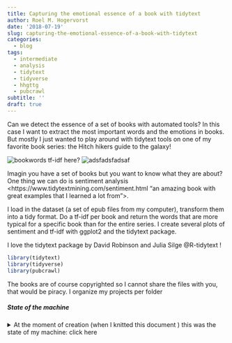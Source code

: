 ```yaml
---
title: Capturing the emotional essence of a book with tidytext
author: Roel M. Hogervorst
date: '2018-07-19'
slug: capturing-the-emotional-essence-of-a-book-with-tidytext
categories:
  - blog
tags:
  - intermediate
  - analysis
  - tidytext
  - tidyverse
  - hhgttg
  - pubcrawl
subtitle: ''
draft: true
---
```



Can we detect the essence of a set of books with automated tools? In this case I want to extract the most important words and the emotions in books. But mostly I just wanted to play around with tidytext tools on one of my favorite book series: the Hitch hikers guide to the galaxy! 

![bookwords tf-idf here?]()
![adsfadsfadsaf](/post/2018-07-19-capturing-the-emotional-essence-of-a-book-with-tidytext_files/IMG_20180608_183814485.jpg)

<!-- why this problem -->
Imagin  you have a set of books but you want to know what they are about? One thing we can do is sentiment analysis <https://www.tidytextmining.com/sentiment.html "an amazing book with great examples that I learned a lot from">.  

<!--approach -->

I load in the dataset (a set of epub files from my computer), transform them into a tidy format. Do a tf-idf per book and return the words that are more typical for a specific book than for the entire series. I create several plots of sentiment and tf-idf with ggplot2 and the tidytext package. 

I love the tidytext package by David Robinson and Julia Silge @R-tidytext !

<!--packages used and data used -->

```r
library(tidytext)
library(tidyverse)
library(pubcrawl)
```

The books are of course copyrighted so I cannot share the files with you, that would be piracy. 
I organize my projects per folder

<!--step by step through process -->

<!--conclusion  -->


##### State of the machine
<details>
<summary> At the moment of creation (when I knitted this document ) this was the state of my machine: click here </summary>

```r
sessioninfo::session_info()
```


</details>


